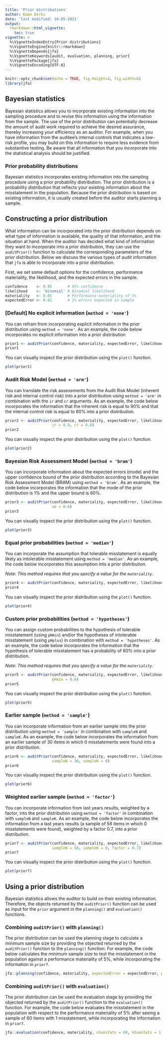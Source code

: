 ---
title: 'Prior distributions'
author: Koen Derks
date: 'last modified: 10-05-2021'
output: 
  rmarkdown::html_vignette:
    toc: true
vignette: >
  %\VignetteIndexEntry{Prior distributions}
  %\VignetteEngine{knitr::rmarkdown}
  %\VignetteDepends{jfa}
  %\VignetteKeywords{audit, evaluation, planning, prior}
  %\VignettePackage{jfa}
  %\VignetteEncoding{UTF-8}
---

```{r setup, include=FALSE}
knitr::opts_chunk$set(echo = TRUE, fig.height=4, fig.width=6)
library(jfa)
```

## Bayesian statistics

Bayesian statistics allows you to incorporate existing information into the sampling procedure and to revise this information using the information from the sample. The use of the prior distribution can potentially decrease the amount of audit work required to achieve the desired assurance, thereby increasing your efficiency as an auditor. For example, when you have information from the auditee's internal controls that indicates a low-risk profile, you may build on this information to require less evidence from substantive testing. Be aware that all information that you incorporate into the statistical analysis should be justified.

### Prior probability distributions

Bayesian statistics incorporates existing information into the sampling procedure using a prior probability distribution. The prior distribution is a probability distribution that reflects your existing information about the misstatement in the population. Because the prior distribution is based on existing information, it is usually created before the auditor starts planning a sample. 

## Constructing a prior distribution

What information can be incorporated into the prior distribution depends on what type of information is available, the quality of that information, and the situation at hand. When the auditor has decided what kind of information they want to incorporate into a prior distribution, they can use the `auditPrior()` function to calculate the corresponding parameters of the prior distribution. Below we discuss the various types of audit information that `jfa` is able to incorporate into a prior distribution.

First, we set some default options for the confidence, performance materiality, the likelihood, and the expected errors in the sample.

```{r}
confidence    <- 0.95       # 95% confidence
likelihood    <- 'binomial' # Binomial likelihood
materiality   <- 0.05       # Performance materiality of 5%
expectedError <- 0.01       # 1% errors expected in sample
```


### [Default] No explicit information (`method = 'none'`)

You can refrain from incorporating explicit information in the prior distribution using `method = 'none'`. As an example, the code below incorporates no explicit information into a prior distribution

```{r}
prior1 <- auditPrior(confidence, materiality, expectedError, likelihood, method = 'none')
prior1
```

You can visually inspect the prior distribution using the `plot()` function.

```{r}
plot(prior1)
```

### Audit Risk Model (`method = 'arm'`)

You can translate the risk assessments from the Audit Risk Model (inherent risk and internal control risk) into a prior distribution using `method = 'arm'` in combination with the `ir` and `cr` arguments. As an example, the code below incorporates the information that the inherent risk is equal to 90% and that the internal control risk is equal to 60% into a prior distribution. 

```{r}
prior2 <- auditPrior(confidence, materiality, expectedError, likelihood, method = 'arm', 
                     ir = 0.9, cr = 0.6)
prior2
```

You can visually inspect the prior distribution using the `plot()` function.

```{r}
plot(prior2)
```

### Bayesian Risk Assessment Model (`method = 'bram'`)

You can incorporate information about the expected errors (mode) and the upper confidence bound of the prior distribution according to the Bayesian Risk Assessment Model (BRAM) using `method = 'bram'`. As an example, the code below incorporates the information that the mode of the prior distribution is 1% and the upper bound is 60%.

```{r}
prior3 <- auditPrior(confidence, materiality, expectedError, likelihood, method = 'bram',
                     ub = 0.6)
prior3
```

You can visually inspect the prior distribution using the `plot()` function.

```{r}
plot(prior3)
```

### Equal prior probabilities (`method = 'median'`)

You can incorporate the assumption that tolerable misstatement is equally likely as intolerable misstatement using `method = 'median'`. As an example, the code below incorporates this assumption into a prior distribution.

*Note: This method requires that you specify a value for the `materiality`.*

```{r}
prior4 <- auditPrior(confidence, materiality, expectedError, likelihood, method = 'median')
prior4
```

You can visually inspect the prior distribution using the `plot()` function.

```{r}
plot(prior4)
```

### Custom prior probabilities (`method = 'hypotheses'`)

You can assign custom probabilities to the hypothesis of tolerable misstatement (using `pHmin`) and/or the hypotheses of intolerable misstatement (using `pHplus`) in combination with `method = 'hypotheses'`. As an example, the code below incorporates the information that the hypothesis of tolerable misstatement has a probability of 60% into a prior distribution.

*Note: This method requires that you specify a value for the `materiality`.*

```{r}
prior5 <- auditPrior(confidence, materiality, expectedError, likelihood, method = 'hypotheses', 
                     pHmin = 0.6)
prior5
```

You can visually inspect the prior distribution using the `plot()` function.

```{r}
plot(prior5)
```

### Earlier sample (`method = 'sample'`)

You can incorporate information from an earlier sample into the prior distribution using `method = 'sample'` in combination with `sampleN` and `sampleK`. As an example, the code below incorporates the information from an earlier sample of 30 items in which 0 misstatements were found into a prior distribution.

```{r}
prior6 <- auditPrior(confidence, materiality, expectedError, likelihood, method = 'sample',
                     sampleN = 30, sampleK = 0)
prior6
```

You can visually inspect the prior distribution using the `plot()` function.

```{r}
plot(prior6)
```

### Weighted earlier sample (`method = 'factor'`)

You can incorporate information from last years results, weighted by a factor, into the prior distribution using `method = 'factor'` in combination with `sampleN` and `sampleK`. As an example, the code below incorporates the information from a last years results (a sample of 58 items in which 0 misstatements were found), weighted by a factor 0.7, into a prior distribution.

```{r}
prior7 <- auditPrior(confidence, materiality, expectedError, likelihood, method = 'factor',
                     sampleN = 58, sampleK = 0, factor = 0.7)
prior7
```

You can visually inspect the prior distribution using the `plot()` function.

```{r}
plot(prior7)
```

## Using a prior distribution

Bayesian statistics allows the auditor to build on their existing information. Therefore, the objects returned by the `auditPrior()` function can be used as input for the `prior` argument in the `planning()` and `evaluation()` functions.

### Combining `auditPrior()` with `planning()`

The prior distribution can be used the planning stage to calculate a minimum sample size by providing the objected returned by the `auditPrior()` function to the `planning()` function. For example, the code below calculates the minimum sample size to test the misstatement in the population against a performance materiality of 5%, while incorporating the information in `prior7`.

```{r}
jfa::planning(confidence, materiality, expectedError = expectedError, prior = prior7)
```

### Combining `auditPrior()` with `evaluation()`

The prior distribution can be used the evaluation stage by providing the objected returned by the `auditPrior()` function to the `evaluation()` function. For example, the code below evaluates the misstatement in the population with respect to the performance materiality of 5% after seeing a sample of 60 items with 1 misstatement, while incorporating the information in `prior7`.

```{r}
jfa::evaluation(confidence, materiality, nSumstats = 60, kSumstats = 1, prior = prior7)
```
